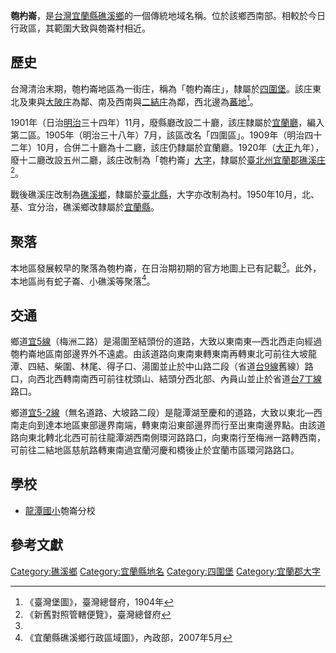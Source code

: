 {{noteTA
|1 = zh-cn:庄; zh-hk:庄; zh-tw:庄;
}}
'''匏杓崙'''，是[[台灣|台灣]][[宜蘭縣|宜蘭縣]][[礁溪鄉|礁溪鄉]]的一個傳統地域名稱。位於該鄉西南部。相較於今日行政區，其範圍大致與匏崙村相近。

==歷史==
台灣清治末期，匏杓崙地區為一街庄，稱為「匏杓崙庄」，隸屬於[[四圍堡|四圍堡]]。該庄東北及東與[[大陂庄|大陂庄]]為鄰、南及西南與[[二結_(礁溪鄉)|二結庄]]為鄰，西北邊為[[蕃地|蕃地]]<ref name="臺灣堡圖">《臺灣堡圖》，臺灣總督府，1904年</ref>。

1901年（日治[[明治|明治]]三十四年）11月，廢縣廳改設二十廳，該庄隸屬於[[宜蘭廳|宜蘭廳]]，編入第二區。1905年（明治三十八年）7月，該區改名「四圍區」。1909年（明治四十二年）10月，合併二十廳為十二廳，該庄仍隸屬於宜蘭廳。1920年（[[大正|大正]]九年），廢十二廳改設五州二廳，該庄改制為「匏杓崙」[[大字|大字]]，隸屬於[[臺北州|臺北州]][[宜蘭郡|宜蘭郡]][[礁溪庄|礁溪庄]]<ref>《新舊對照管轄便覽》，臺灣總督府</ref>。

戰後礁溪庄改制為[[礁溪鄉|礁溪鄉]]，隸屬於[[臺北縣|臺北縣]]，大字亦改制為村。1950年10月，北、基、宜分治，礁溪鄉改隸屬於[[宜蘭縣|宜蘭縣]]。

==聚落==
本地區發展較早的聚落為匏杓崙，在日治期初期的官方地圖上已有記載<ref name="臺灣堡圖"/>。此外，本地區尚有蛇子崙、小礁溪等聚落<ref>《宜蘭縣礁溪鄉行政區域圖》，內政部，2007年5月</ref>。

==交通==
鄉道[[宜5線|宜5線]]（梅洲二路）是湯圍至結頭份的道路，大致以東南東—西北西走向經過匏杓崙地區南部邊界外不遠處。由該道路向東南東轉東南再轉東北可前往大坡龍潭、四結、柴圍、林尾、得子口、湯圍並止於中山路二段（省道[[台9線|台9線]]舊線）路口，向西北西轉南南西可前往枕頭山、結頭分西北部、內員山並止於省道[[台7丁線|台7丁線]]路口。

鄉道[[宜5-2線|宜5-2線]]（無名道路、大坡路二段）是龍潭湖至慶和的道路，大致以東北—西南走向到達本地區東部邊界南端，轉東南沿東部邊界而行至出東南邊界點。由該道路向東北轉北北西可前往龍潭湖西南側環河路路口，向東南行至梅洲一路轉西南，可前往二結地區慈航路轉東南過宜蘭河慶和橋後止於宜蘭市區環河路路口。

==學校==
*[[龍潭國小|龍潭國小]]匏崙分校

==參考文獻==
{{reflist}}

{{宜蘭郡}}

[[Category:礁溪鄉|Category:礁溪鄉]]
[[Category:宜蘭縣地名|Category:宜蘭縣地名]]
[[Category:四圍堡|Category:四圍堡]]
[[Category:宜蘭郡大字|Category:宜蘭郡大字]]